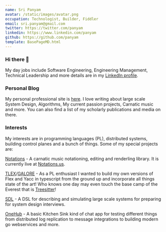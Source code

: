 ```yaml
---
name: Sri Panyam
avatar: /static/images/avatar.png
occupation: Technologist, Builder, Fiddler
email: sri.panyam@gmail.com
twitter: https://twitter.com/panyam
linkedin: https://www.linkedin.com/panyam
github: https://github.com/panyam
template: BasePageMD.html
---
```


### Hi there 👋

My day jobs include Software Engineering, Engineering Management, Technical Leadership and more details are in my [LinkedIn profile](https://linkedin.com/in/srirampanyam).

### Personal Blog

My personal professional site is [here](https://srirampanyam.com).  I love writing about large scale System Design, Algorithms, My current passion projects, Carnatic music and more.  You can also find a list of my scholarly publications and media on there.

### Interests

My interests are in programming languages (PL), distributed systems, building control planes and a bunch of things.  Some of my special projects are:

[Notations](https://github.com/panyam/notations) -  A carnatic music notationing, editing and renderling library.  It is currently live at [Notations.us](https://notations.us).

[TLEX](https://github.com/panyam/tlex)/[GALORE](https://github.com/panyam/galore) - As a PL enthusiast I wanted to build my own versions of Flex and Yacc in typescript from the ground up and incorporate all things state of the art!   Who knows one day may even touch the base camp of the Everest that is [Treesitter](https://tree-sitter.github.io/tree-sitter/)!

[SDL](https://github.com/panyam/sdl) -  A DSL for describing and simulating large scale systems for preparing for system design interviews.

[OneHub](https://github.com/panyam/onehub) - A basic Kitchen Sink kind of chat app for testing different things from distributed log replication to message integrations to building modern go webservices and more.
